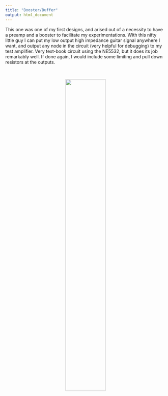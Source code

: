 ```yaml
---
title: "Booster/Buffer"
output: html_document
---
```


This one was one of my first designs, and arised out of a necessity to have a preamp and a booster to facilitate my experimentations. With this nifty little guy I can put my low output high impedance guitar signal anywhere I want, and output any node in the circuit (very helpful for debugging) to my test amplifier. Very text-book circuit using the NE5532, but it does its job remarkably well. If done again, I would include some limiting and pull down resistors at the outputs.  

<br>


<center>

![](../img/booster_buffer.jpg){width=50%}

</center>
